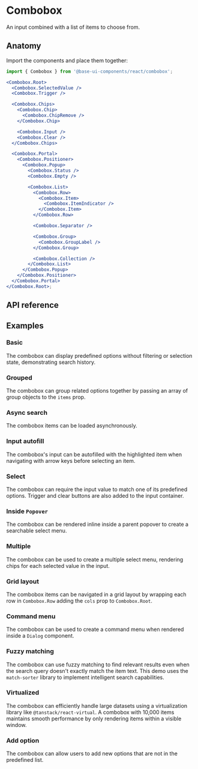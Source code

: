 # Combobox

<Subtitle>An input combined with a list of items to choose from.</Subtitle>
<Meta
  name="description"
  content="A high-quality, unstyled React combobox component that renders an input combined with a list of items to choose from."
/>

<Demo path="./demos/hero" />

## Anatomy

Import the components and place them together:

```jsx title="Anatomy"
import { Combobox } from '@base-ui-components/react/combobox';

<Combobox.Root>
  <Combobox.SelectedValue />
  <Combobox.Trigger />

  <Combobox.Chips>
    <Combobox.Chip>
      <Combobox.ChipRemove />
    </Combobox.Chip>

    <Combobox.Input />
    <Combobox.Clear />
  </Combobox.Chips>

  <Combobox.Portal>
    <Combobox.Positioner>
      <Combobox.Popup>
        <Combobox.Status />
        <Combobox.Empty />

        <Combobox.List>
          <Combobox.Row>
            <Combobox.Item>
              <Combobox.ItemIndicator />
            </Combobox.Item>
          </Combobox.Row>

          <Combobox.Separator />

          <Combobox.Group>
            <Combobox.GroupLabel />
          </Combobox.Group>

          <Combobox.Collection />
        </Combobox.List>
      </Combobox.Popup>
    </Combobox.Positioner>
  </Combobox.Portal>
</Combobox.Root>;
```

## API reference

<Reference
  component="Combobox"
  parts="Root, Input, Clear, Chips, Chip, ChipRemove, SelectedValue, List, Trigger, Portal, Positioner, Popup, Status, Empty, Collection, Row, Item, ItemIndicator, Group, GroupLabel, Separator"
/>

## Examples

### Basic

The combobox can display predefined options without filtering or selection state, demonstrating search history.

<Demo path="./demos/basic" compact />

### Grouped

The combobox can group related options together by passing an array of group objects to the `items` prop.

<Demo path="./demos/grouped" compact />

### Async search

The combobox items can be loaded asynchronously.

<Demo path="./demos/async" compact />

### Input autofill

The combobox's input can be autofilled with the highlighted item when navigating with arrow keys before selecting an item.

<Demo path="./demos/autofill" compact />

### Select

The combobox can require the input value to match one of its predefined options. Trigger and clear buttons are also added to the input container.

<Demo path="./demos/option-only" compact />

### Inside `Popover`

The combobox can be rendered inline inside a parent popover to create a searchable select menu.

<Demo path="./demos/inside-popover" compact />

### Multiple

The combobox can be used to create a multiple select menu, rendering chips for each selected value in the input.

<Demo path="./demos/multiple" compact />

### Grid layout

The combobox items can be navigated in a grid layout by wrapping each row in `Combobox.Row` adding the `cols` prop to `Combobox.Root`.

<Demo path="./demos/grid" compact />

### Command menu

The combobox can be used to create a command menu when rendered inside a `Dialog` component.

<Demo path="./demos/command-menu" compact />

### Fuzzy matching

The combobox can use fuzzy matching to find relevant results even when the search query doesn't exactly match the item text. This demo uses the `match-sorter` library to implement intelligent search capabilities.

<Demo path="./demos/fuzzy-matching" compact />

### Virtualized

The combobox can efficiently handle large datasets using a virtualization library like `@tanstack/react-virtual`. A combobox with 10,000 items maintains smooth performance by only rendering items within a visible window.

<Demo path="./demos/virtualized" compact />

### Add option

The combobox can allow users to add new options that are not in the predefined list.

<Demo path="./demos/add-option" compact />
